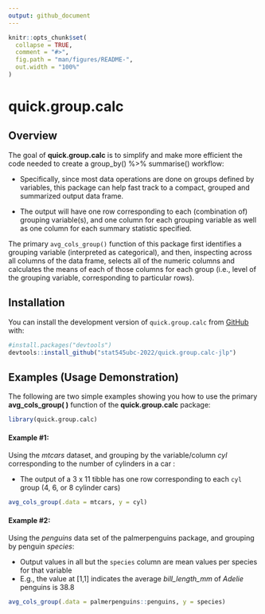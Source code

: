 ```yaml
---
output: github_document
---
```


<!-- README.md is generated from README.Rmd. Please edit that file -->

```r
knitr::opts_chunk$set(
  collapse = TRUE,
  comment = "#>",
  fig.path = "man/figures/README-",
  out.width = "100%"
)
```

# quick.group.calc

<!-- badges: start -->
<!-- badges: end -->

## Overview 

The goal of **quick.group.calc** is to simplify and make more efficient the code needed to create a group_by() %>% summarise() workflow:

-   Specifically, since most data operations are done on groups defined by variables, this package can help fast track to a compact, grouped and summarized output data frame. 

-   The output will have one row corresponding to each (combination of) grouping variable(s), and one column for each grouping variable as well as one column for each summary statistic specified. 

The primary `avg_cols_group()` function of this package first identifies a grouping variable (interpreted as categorical), and then, inspecting across all columns of the data frame, selects all of the numeric columns and calculates the means of each of those columns for each group (i.e., level of the grouping variable, corresponding to particular rows).


## Installation

You can install the development version of `quick.group.calc` from [GitHub](https://github.com/stat545ubc-2022/asgmt.b1.b2-jlp/tree/main/quick.group.calc) with:

```r
#install.packages("devtools")
devtools::install_github("stat545ubc-2022/quick.group.calc-jlp")
```


## Examples (Usage Demonstration)

The following are two simple examples showing you how to use the primary **avg_cols_group( )** function of the **quick.group.calc** package:

```r
library(quick.group.calc)
```

#### Example #1: 
Using the *mtcars* dataset, and grouping by the variable/column *cyl* corresponding to the number of cylinders in a car :

-   The output of a 3 x 11 tibble has one row corresponding to each `cyl` group (4, 6, or 8 cylinder cars)

```r
avg_cols_group(.data = mtcars, y = cyl)
```


#### Example #2: 
Using the *penguins* data set of the palmerpenguins package, and grouping by penguin *species*:

-   Output values in all but the `species` column are mean values per species for that variable
-   E.g., the value at [1,1] indicates the average *bill_length_mm* of *Adelie* penguins is 38.8
```r
avg_cols_group(.data = palmerpenguins::penguins, y = species)
```

